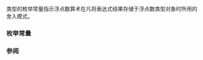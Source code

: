{{cpp/title|float_round_style}}
{{cpp/types/numeric_limits/navbar}}

{{ddcl|header=limits|1=
enum float_round_style {
    round_indeterminate       = -1,
    round_toward_zero         = 0,
    round_to_nearest          = 1,
    round_toward_infinity     = 2,
    round_toward_neg_infinity = 3
};
}}

{{lc|std::float_round_style}} 类型的枚举常量指示浮点数算术在凡将表达式结果存储于浮点数类型对象时所用的舍入模式。

===枚举常量===
{{dsc begin}}
{{dsc hitem|枚举项|含义}}
{{dsc|{{lc|std::round_indeterminate}}|无法确定舍入风格}}
{{dsc|{{lc|std::round_toward_zero}}|向零舍入}}
{{dsc|{{lc|std::round_to_nearest}}|向最近可表示值舍入}}
{{dsc|{{lc|std::round_toward_infinity}}|向正无穷大舍入}}
{{dsc|{{lc|std::round_toward_neg_infinity}}|向负无穷大舍入}}
{{dsc end}}

===参阅===
{{dsc begin}}
{{dsc inc|cpp/types/numeric_limits/dsc round_style}}
{{dsc inc|cpp/numeric/fenv/dsc FE_round}}
{{dsc end}}

{{langlinks|de|en|es|fr|it|ja|pt|ru}}